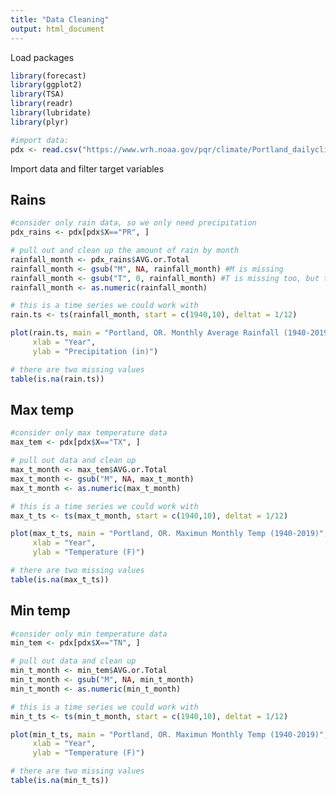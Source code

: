 ```yaml
---
title: "Data Cleaning"
output: html_document
---
```


Load packages
```r
library(forecast) 
library(ggplot2)
library(TSA)
library(readr)
library(lubridate)
library(plyr)

#import data:
pdx <- read.csv("https://www.wrh.noaa.gov/pqr/climate/Portland_dailyclimatedata.csv", skip = 6) #skip 6 rows before taking the first row as variable name
```


Import data and filter target variables

## Rains
```r
#consider only rain data, so we only need precipitation
pdx_rains <- pdx[pdx$X=="PR", ]

# pull out and clean up the amount of rain by month
rainfall_month <- pdx_rains$AVG.or.Total
rainfall_month <- gsub("M", NA, rainfall_month) #M is missing
rainfall_month <- gsub("T", 0, rainfall_month) #T is missing too, but they are close to 0 output, so I set T=0
rainfall_month <- as.numeric(rainfall_month)

# this is a time series we could work with
rain.ts <- ts(rainfall_month, start = c(1940,10), deltat = 1/12)

plot(rain.ts, main = "Portland, OR. Monthly Average Rainfall (1940-2019)",
     xlab = "Year",
     ylab = "Precipitation (in)")

# there are two missing values
table(is.na(rain.ts))
```





## Max temp
```r
#consider only max temperature data
max_tem <- pdx[pdx$X=="TX", ]

# pull out data and clean up 
max_t_month <- max_tem$AVG.or.Total
max_t_month <- gsub("M", NA, max_t_month)
max_t_month <- as.numeric(max_t_month)

# this is a time series we could work with
max_t_ts <- ts(max_t_month, start = c(1940,10), deltat = 1/12)

plot(max_t_ts, main = "Portland, OR. Maximun Monthly Temp (1940-2019)",
     xlab = "Year",
     ylab = "Temperature (F)")

# there are two missing values
table(is.na(max_t_ts))
```




## Min temp
```r
#consider only min temperature data
min_tem <- pdx[pdx$X=="TN", ]

# pull out data and clean up 
min_t_month <- min_tem$AVG.or.Total
min_t_month <- gsub("M", NA, min_t_month)
min_t_month <- as.numeric(min_t_month)

# this is a time series we could work with
min_t_ts <- ts(min_t_month, start = c(1940,10), deltat = 1/12)

plot(min_t_ts, main = "Portland, OR. Maximun Monthly Temp (1940-2019)",
     xlab = "Year",
     ylab = "Temperature (F)")

# there are two missing values
table(is.na(min_t_ts))
```

